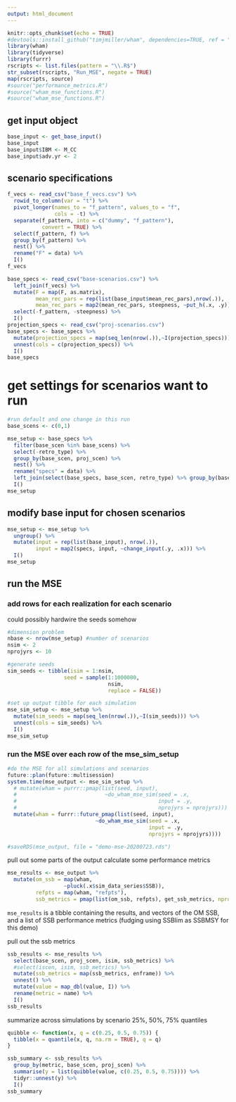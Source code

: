 ```yaml
---
output: html_document
---
```


```r
knitr::opts_chunk$set(echo = TRUE)
#devtools::install_github("timjmiller/wham", dependencies=TRUE, ref = "om_mode")
library(wham)
library(tidyverse)
library(furrr)
rscripts <- list.files(pattern = "\\.R$")
str_subset(rscripts, "Run_MSE", negate = TRUE)
map(rscripts, source)
#source("performance_metrics.R")
#source("wham_mse_functions.R")
#source("wham_mse_functions.R")
```

## get input object

```r
base_input <- get_base_input()
base_input
base_input$IBM <- M_CC
base_input$adv.yr <- 2
```

## scenario specifications

```r
f_vecs <- read_csv("base_f_vecs.csv") %>% 
  rowid_to_column(var = "t") %>% 
  pivot_longer(names_to = "f_pattern", values_to = "f",
               cols = -t) %>% 
  separate(f_pattern, into = c("dummy", "f_pattern"),
           convert = TRUE) %>% 
  select(f_pattern, f) %>% 
  group_by(f_pattern) %>% 
  nest() %>% 
  rename("F" = data) %>% 
  I()
f_vecs

base_specs <- read_csv("base-scenarios.csv") %>% 
  left_join(f_vecs) %>% 
  mutate(F = map(F, as.matrix),
         mean_rec_pars = rep(list(base_input$mean_rec_pars),nrow(.)),
         mean_rec_pars = map2(mean_rec_pars, steepness, ~put_h(.x, .y))) %>% 
  select(-f_pattern, -steepness) %>% 
  I()
projection_specs <- read_csv("proj-scenarios.csv")
base_specs <- base_specs %>% 
  mutate(projection_specs = map(seq_len(nrow(.)),~I(projection_specs))) %>% 
  unnest(cols = c(projection_specs)) %>% 
  I()
base_specs
```

# get settings for scenarios want to run
```r
#run default and one change in this run
base_scens <- c(0,1)

mse_setup <- base_specs %>% 
  filter(base_scen %in% base_scens) %>% 
  select(-retro_type) %>% 
  group_by(base_scen, proj_scen) %>% 
  nest() %>% 
  rename("specs" = data) %>% 
  left_join(select(base_specs, base_scen, retro_type) %>% group_by(base_scen) %>% slice(1)) %>% 
  I()
mse_setup
```


## modify base input for chosen scenarios
```r
mse_setup <- mse_setup %>% 
  ungroup() %>% 
  mutate(input = rep(list(base_input), nrow(.)),
         input = map2(specs, input, ~change_input(.y, .x))) %>% 
  I()
mse_setup
```


## run the MSE

### add rows for each realization for each scenario
could possibly hardwire the seeds somehow

```r
#dimension problem
nbase <- nrow(mse_setup) #number of scenarios
nsim <- 2
nprojyrs <- 10

#generate seeds
sim_seeds <- tibble(isim = 1:nsim,
                  seed = sample(1:1000000,
                                nsim,
                                replace = FALSE))

#set up output tibble for each simulation
mse_sim_setup <- mse_setup %>% 
  mutate(sim_seeds = map(seq_len(nrow(.)),~I(sim_seeds))) %>% 
  unnest(cols = sim_seeds) %>% 
  I()
mse_sim_setup
```  


### run the MSE over each row of the mse_sim_setup

```r
#do the MSE for all simulations and scenarios
future::plan(future::multisession)
system.time(mse_output <- mse_sim_setup %>% 
  # mutate(wham = purrr::pmap(list(seed, input),
  #                            ~do_wham_mse_sim(seed = .x,
  #                                             input = .y,
  #                                             nprojyrs = nprojyrs)))
  mutate(wham = furrr::future_pmap(list(seed, input),
                            ~do_wham_mse_sim(seed = .x,
                                             input = .y,
                                             nprojyrs = nprojyrs))))

#saveRDS(mse_output, file = "demo-mse-20200723.rds")
```

pull out some parts of the output
calculate some performance metrics

```r
mse_results <- mse_output %>% 
  mutate(om_ssb = map(wham,
                  ~pluck(.x$sim_data_series$SSB)),
         refpts = map(wham, "refpts"),
         ssb_metrics = pmap(list(om_ssb, refpts), get_ssb_metrics, nprojyrs = nprojyrs))
```

`mse_results` is a tibble containing the results, and vectors of the OM SSB, and a list of SSB performance metrics (fudging using SSBlim as SSBMSY for this demo)

pull out the ssb metrics

```r
ssb_results <- mse_results %>% 
  select(base_scen, proj_scen, isim, ssb_metrics) %>% 
  #select(iscen, isim, ssb_metrics) %>% 
  mutate(ssb_metrics = map(ssb_metrics, enframe)) %>% 
  unnest() %>% 
  mutate(value = map_dbl(value, I)) %>% 
  rename(metric = name) %>% 
  I()
ssb_results
```

summarize across simulations by scenario
25%, 50%, 75% quantiles
```r
quibble <- function(x, q = c(0.25, 0.5, 0.75)) {
  tibble(x = quantile(x, q, na.rm = TRUE), q = q)
}

ssb_summary <- ssb_results %>% 
  group_by(metric, base_scen, proj_scen) %>% 
  summarise(y = list(quibble(value, c(0.25, 0.5, 0.75)))) %>% 
  tidyr::unnest(y) %>% 
  I()
ssb_summary
```

